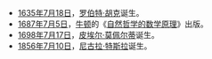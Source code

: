 *[[1635年|1635年]][[7月18日|7月18日]]，[[罗伯特·胡克|罗伯特·胡克]]诞生。
*[[1687年|1687年]][[7月5日|7月5日]]，[[艾萨克·牛顿|牛顿]]的《[[自然哲学的数学原理|自然哲学的数学原理]]》出版。
*[[1698年|1698年]][[7月17日|7月17日]]，[[皮埃尔·莫佩尔蒂|皮埃尔·莫佩尔蒂]]诞生。
*[[1856年|1856年]][[7月10日|7月10日]]，[[尼古拉·特斯拉|尼古拉·特斯拉]]诞生。
